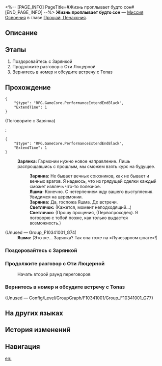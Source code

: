 <%-- [PAGE_INFO]
PageTitle=#Жизнь проплывает будто сон#
[END_PAGE_INFO] --%>
{{Дополнить|Диалоги.}}
{{Миссия Инфобокс
|id              = 1034105
|Название        = 
|Изображение     = Миссия Жизнь проплывает будто сон.png
|Тип             = Миссия Освоения
|Событие         = 
|Глава           = Прощай, Пенакония
|Условия         = Завершена [[Миссия Освоения]] «[[Река не течёт вспять]]»
|Персонажи       = Зарянка; Первопроходец; Светлячок; Яшма
|СтартЛокация    = [[Пенакония]] — [[«(Лучезарный шпат/Корма Освоения/Таталов/Парящая стрелка часов)»]]
|Мир             = Пенакония
|Предыдущая      = Река не течёт вспять
|Следующая       = Солдатская награда
|Награды         = Опыт Освоения*100; Звёздный нефрит*10; Путеводитель путешественника*2; Очищенный эфир*2; Часокредиты*50; Кредиты*20 000
}}
'''Жизнь проплывает будто сон''' — [[Миссия Освоения]] в главе [[Прощай, Пенакония]].

==Описание==
{{Описание|Когда КММ и Семья приступают ко второй части переговоров, Яшма неожиданно «плюётся ядом», чтобы остановить план старика Оти по выходу на рынок.<br />По плану Яшмы Звёздный экспресс тоже должен стать участником сделки. КММ приобретёт 30% акций Корпорации Пенаконии, затем передаст 5% Звёздному экспрессу, таким образом экипаж превратится в амбассадоров планеты празднеств.}}

==Этапы==
# Поздоровайтесь с Зарянкой
# Продолжите разговор с Оти Люцерной
# Вернитесь в номер и обсудите встречу с Топаз

==Прохождение==
{{Дополнить}}
:{{tx}}
<pre>{
	"$type": "RPG.GameCore.PerformanceExtendEndBlack",
	"ExtendTime": 1
}</pre>

;(Поговорите с Зарянка)
:{{tx}}
:<pre>{
	"$type": "RPG.GameCore.PerformanceExtendEndBlack",
	"ExtendTime": 1
}</pre>
:'''Зарянка:''' Гармонии нужно новое направление. Лишь распрощавшись с прошлым, мы сможем взять курс на будущее.
::'''Зарянка:''' Не бывает вечных союзников, как не бывает и вечных врагов. Я надеюсь, что из грядущей сделки каждый сможет извлечь что-то полезное.
::'''Яшма:''' Конечно. С нетерпением жду вашего выступления. Увидимся на церемонии.
::'''Зарянка:''' Да, госпожа Яшма. До встречи.
::'''Светлячок:''' (Кажется, момент неподходящий...)
::'''Светлячок:''' (Прошу прощения, (Первопроходец). Я поговорю с тобой позже, как только выдастся возможность.)
;(Unused &mdash; Group_F10341001_G74)
:'''Яшма:''' (Это же... Зарянка? Так она тоже на «Лучезарном шпате»!)
{{Диалог Конец}}

===Поздоровайтесь с Зарянкой===
{{Описание миссии|тип=Миссия Освоения|локация=«(Лучезарный шпат/Корма Освоения/Таталов/Парящая стрелка часов)»|Встреча с Оти Люцерной удивила Топаз и Яшму. Они не ожидали, что он готовится к регистрации Корпорации Пенаконии на фондовой бирже.<br />Чтобы планы КММ на Пенаконии осуществились, во второй половине переговоров им придётся надавить на все уязвимые места старика Оти.<br />Яшма узнала, что Зарянка тоже на «Лучезарном шпате» и хочет познакомиться с космической суперзвездой.}}
{{Диалог Начало}}
{{Диалог Конец}}

===Продолжите разговор с Оти Люцерной===
{{Описание миссии|тип=Миссия Освоения|локация=«(Лучезарный шпат/Корма Освоения/Таталов/Парящая стрелка часов)»|Встреча с Оти Люцерной удивила Топаз и Яшму. Они не ожидали, что он готовится к регистрации Корпорации Пенаконии на фондовой бирже.<br />Чтобы планы КММ на Пенаконии осуществились, во второй половине переговоров им придётся надавить на все уязвимые места старика Оти.<br />Вторая половина встречи скоро начнётся. Яшма готовится бескомпромиссно контратаковать.}}
{{Диалог Начало}}

:{{Диалог|undefined}} Начать второй раунд переговоров
:{{tx}}
:{{tx}}
{{Диалог Конец}}

===Вернитесь в номер и обсудите встречу с Топаз===
{{Описание миссии|тип=Миссия Освоения|локация=«(Лучезарный шпат/Корма Освоения/Таталов/Парящая стрелка часов)»|Стоит показать небольшой пряник, и старику Оти приходится согласиться с условиями Яшмы.<br />Яшма завладела тайнами Пенаконии, и вмешательство Звёздного экспресса в происходящее стало дополнительной страховкой.<br />Обсудив основные вопросы, Яшма и Топаз хотят поделиться мыслями о том, чем ещё можно заняться на «Лучезарном шпате».}}
{{Диалог Начало}}
;(Unused &mdash; Config/Level/GroupGraph/F10341001/Group_F10341001_G77)
:{{tx}}
{{Диалог Конец}}

==На других языках==
{{На других языках
|en   = Life is But a Drifting Dream
|zhs  = 浮生若梦
|zht  = 浮生若夢
|ja   = 浮生若夢
|ko   = 우리집의 낙원
|es   = La vida es sueño
|fr   = La vie est comme un rêve
|ru   = Жизнь проплывает будто сон
|th   = ชีวิตล่องลอยดุจฝัน
|vi   = Phù Du Như Mộng
|de   = Das Leben fliegt vorüber wie ein Traum
|id   = Hidup Bagaikan Mimpi
|pt   = A Vida é um Sonho Flutuante
}}

==История изменений==
{{История изменений|3.5}}

==Навигация==
{{Миссия Освоения Навбокс|Глава }}

[[en:]]

